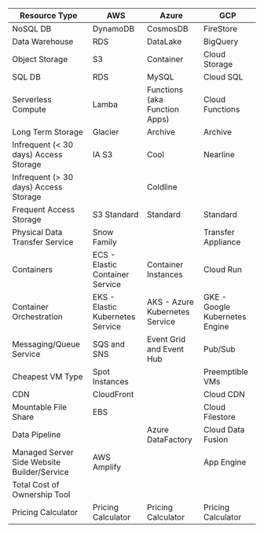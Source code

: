 | Resource Type | AWS |	Azure |	GCP |
| ----------- | ----------- | ----------- | ----------- |
| NoSQL DB | DynamoDB | CosmosDB | FireStore |
| Data Warehouse | RDS | DataLake |	BigQuery |
| Object Storage |	S3 | Container | Cloud Storage |
| SQL DB | RDS | MySQL | Cloud SQL |
| Serverless Compute | Lamba | Functions (aka Function Apps) |	Cloud Functions |
| Long Term Storage | Glacier |	Archive | Archive |
| Infrequent (< 30 days) Access Storage | IA S3 | Cool | Nearline |
| Infrequent (> 30 days) Access Storage |   | Coldline |
| Frequent Access Storage |	S3 Standard | Standard | Standard |
| Physical Data Transfer Service | Snow Family |   | Transfer Appliance |
| Containers |	ECS - Elastic Container Service | Container Instances |	Cloud Run |
| Container Orchestration |	EKS - Elastic Kubernetes Service | AKS - Azure Kubernetes Service | GKE - Google Kubernetes Engine |
| Messaging/Queue Service |	SQS and SNS | Event Grid and Event Hub | Pub/Sub |
| Cheapest VM Type | Spot Instances |   | Preemptible VMs |
| CDN |	CloudFront |  | Cloud CDN |
| Mountable File Share | EBS |  | Cloud Filestore |
| Data Pipeline |  | Azure DataFactory | Cloud Data Fusion |
| Managed Server Side Website Builder/Service |	AWS Amplify |  | App Engine |
| Total Cost of Ownership Tool |  |  |  |			
| Pricing Calculator | Pricing Calculator |	Pricing Calculator | Pricing Calculator |